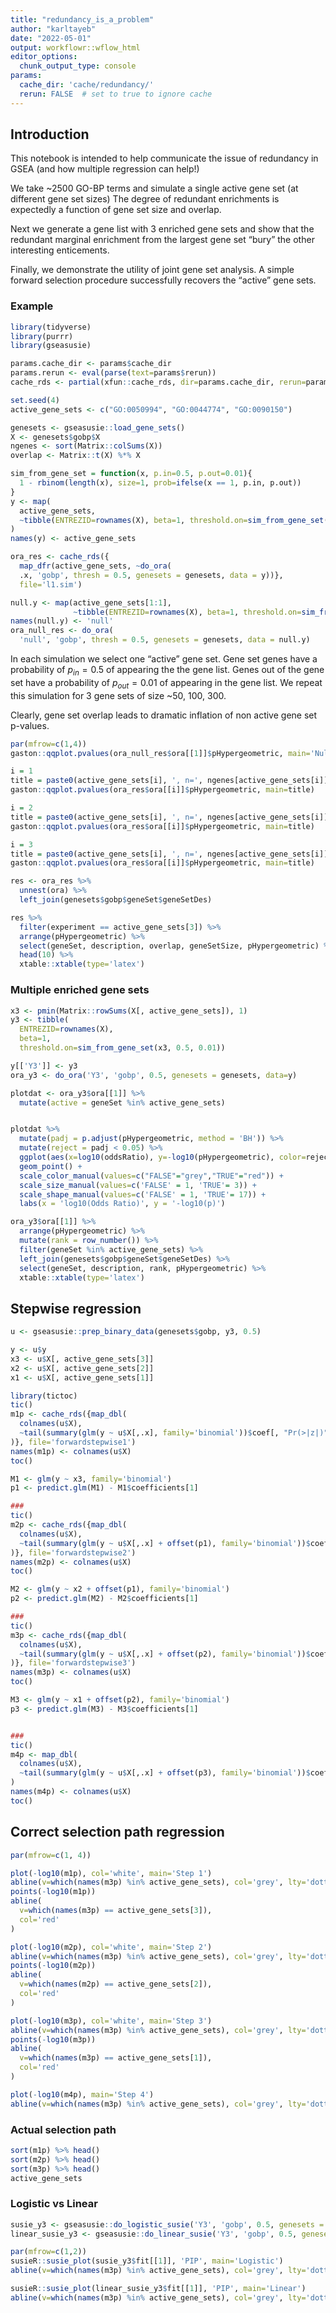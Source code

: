 ```yaml
---
title: "redundancy_is_a_problem"
author: "karltayeb"
date: "2022-05-01"
output: workflowr::wflow_html
editor_options:
  chunk_output_type: console
params:
  cache_dir: 'cache/redundancy/'
  rerun: FALSE  # set to true to ignore cache
---
```


## Introduction

This notebook is intended to help communicate the issue of redundancy in GSEA (and how multiple regression can help!)

We take ~2500 GO-BP terms and simulate a single active gene set (at different gene set sizes) The degree of redundant enrichments is expectedly a function of gene set size and overlap.

Next we generate a gene list with 3 enriched gene sets and show that the redundant marginal enrichment from the largest gene set "bury" the other interesting enticements.

Finally, we demonstrate the utility of joint gene set analysis. A simple forward selection procedure successfully recovers the "active" gene sets.

### Example

```r
library(tidyverse)
library(purrr)
library(gseasusie)

params.cache_dir <- params$cache_dir
params.rerun <- eval(parse(text=params$rerun))
cache_rds <- partial(xfun::cache_rds, dir=params.cache_dir, rerun=params.rerun)
```

```r
set.seed(4)
active_gene_sets <- c("GO:0050994", "GO:0044774", "GO:0090150")

genesets <- gseasusie::load_gene_sets()
X <- genesets$gobp$X
ngenes <- sort(Matrix::colSums(X))
overlap <- Matrix::t(X) %*% X
```

```r
sim_from_gene_set = function(x, p.in=0.5, p.out=0.01){
  1 - rbinom(length(x), size=1, prob=ifelse(x == 1, p.in, p.out))
}
y <- map(
  active_gene_sets,
  ~tibble(ENTREZID=rownames(X), beta=1, threshold.on=sim_from_gene_set(X[,.x]))
)
names(y) <- active_gene_sets

ora_res <- cache_rds({
  map_dfr(active_gene_sets, ~do_ora(
  .x, 'gobp', thresh = 0.5, genesets = genesets, data = y))},
  file='l1.sim')
```

```r
null.y <- map(active_gene_sets[1:1],
              ~tibble(ENTREZID=rownames(X), beta=1, threshold.on=sim_from_gene_set(X[,.x], p.in=0.01)))
names(null.y) <- 'null'
ora_null_res <- do_ora(
  'null', 'gobp', thresh = 0.5, genesets = genesets, data = null.y)
```

In each simulation we select one "active" gene set. Gene set genes have a probability of $p_{in} = 0.5$ of appearing the the gene list. Genes out of the gene set have a probability of $p_{out}=0.01$ of appearing in the gene list. We repeat this simulation for 3 gene sets of size ~50, 100, 300. 

Clearly, gene set overlap leads to dramatic inflation of non active gene set p-values.

```r
par(mfrow=c(1,4))
gaston::qqplot.pvalues(ora_null_res$ora[[1]]$pHypergeometric, main='Null Simulation')

i = 1
title = paste0(active_gene_sets[i], ', n=', ngenes[active_gene_sets[i]])
gaston::qqplot.pvalues(ora_res$ora[[i]]$pHypergeometric, main=title)

i = 2
title = paste0(active_gene_sets[i], ', n=', ngenes[active_gene_sets[i]])
gaston::qqplot.pvalues(ora_res$ora[[i]]$pHypergeometric, main=title)

i = 3
title = paste0(active_gene_sets[i], ', n=', ngenes[active_gene_sets[i]])
gaston::qqplot.pvalues(ora_res$ora[[i]]$pHypergeometric, main=title)
```


```r
res <- ora_res %>%
  unnest(ora) %>%
  left_join(genesets$gobp$geneSet$geneSetDes)

res %>% 
  filter(experiment == active_gene_sets[3]) %>%
  arrange(pHypergeometric) %>% 
  select(geneSet, description, overlap, geneSetSize, pHypergeometric) %>%
  head(10) %>%
  xtable::xtable(type='latex')
```


### Multiple enriched gene sets

```r
x3 <- pmin(Matrix::rowSums(X[, active_gene_sets]), 1)
y3 <- tibble(
  ENTREZID=rownames(X),
  beta=1,
  threshold.on=sim_from_gene_set(x3, 0.5, 0.01))

y[['Y3']] <- y3
ora_y3 <- do_ora('Y3', 'gobp', 0.5, genesets = genesets, data=y)

plotdat <- ora_y3$ora[[1]] %>%
  mutate(active = geneSet %in% active_gene_sets) 


plotdat %>%
  mutate(padj = p.adjust(pHypergeometric, method = 'BH')) %>%
  mutate(reject = padj < 0.05) %>%
  ggplot(aes(x=log10(oddsRatio), y=-log10(pHypergeometric), color=reject, size=active, shape=active)) +
  geom_point() +
  scale_color_manual(values=c("FALSE"="grey","TRUE"="red")) +
  scale_size_manual(values=c('FALSE' = 1, 'TRUE'= 3)) +
  scale_shape_manual(values=c('FALSE' = 1, 'TRUE'= 17)) +
  labs(x = 'log10(Odds Ratio)', y = '-log10(p)')
```

```r
ora_y3$ora[[1]] %>%
  arrange(pHypergeometric) %>%
  mutate(rank = row_number()) %>%
  filter(geneSet %in% active_gene_sets) %>%
  left_join(genesets$gobp$geneSet$geneSetDes) %>%
  select(geneSet, description, rank, pHypergeometric) %>%
  xtable::xtable(type='latex')
```

## Stepwise regression

```r
u <- gseasusie::prep_binary_data(genesets$gobp, y3, 0.5)

y <- u$y
x3 <- u$X[, active_gene_sets[3]]
x2 <- u$X[, active_gene_sets[2]]
x1 <- u$X[, active_gene_sets[1]]

library(tictoc)
tic()
m1p <- cache_rds({map_dbl(
  colnames(u$X),
  ~tail(summary(glm(y ~ u$X[,.x], family='binomial'))$coef[, "Pr(>|z|)"], 1)
)}, file='forwardstepwise1')
names(m1p) <- colnames(u$X)
toc()

M1 <- glm(y ~ x3, family='binomial')
p1 <- predict.glm(M1) - M1$coefficients[1]

### 
tic()
m2p <- cache_rds({map_dbl(
  colnames(u$X),
  ~tail(summary(glm(y ~ u$X[,.x] + offset(p1), family='binomial'))$coef[, "Pr(>|z|)"], 1)
)}, file='forwardstepwise2')
names(m2p) <- colnames(u$X)
toc()

M2 <- glm(y ~ x2 + offset(p1), family='binomial')
p2 <- predict.glm(M2) - M2$coefficients[1]

###
tic()
m3p <- cache_rds({map_dbl(
  colnames(u$X),
  ~tail(summary(glm(y ~ u$X[,.x] + offset(p2), family='binomial'))$coef[, "Pr(>|z|)"], 1)
)}, file='forwardstepwise3')
names(m3p) <- colnames(u$X)
toc()

M3 <- glm(y ~ x1 + offset(p2), family='binomial')
p3 <- predict.glm(M3) - M3$coefficients[1]


###
tic()
m4p <- map_dbl(
  colnames(u$X),
  ~tail(summary(glm(y ~ u$X[,.x] + offset(p3), family='binomial'))$coef[, "Pr(>|z|)"], 1)
)
names(m4p) <- colnames(u$X)
toc()
```

## Correct selection path regression

```r
par(mfrow=c(1, 4))

plot(-log10(m1p), col='white', main='Step 1')
abline(v=which(names(m3p) %in% active_gene_sets), col='grey', lty='dotted')
points(-log10(m1p))
abline(
  v=which(names(m3p) == active_gene_sets[3]),
  col='red'
)

plot(-log10(m2p), col='white', main='Step 2')
abline(v=which(names(m3p) %in% active_gene_sets), col='grey', lty='dotted')
points(-log10(m2p))
abline(
  v=which(names(m2p) == active_gene_sets[2]),
  col='red'
)

plot(-log10(m3p), col='white', main='Step 3')
abline(v=which(names(m3p) %in% active_gene_sets), col='grey', lty='dotted')
points(-log10(m3p))
abline(
  v=which(names(m3p) == active_gene_sets[1]),
  col='red'
)

plot(-log10(m4p), main='Step 4')
abline(v=which(names(m3p) %in% active_gene_sets), col='grey', lty='dotted')
```

### Actual selection path

```r
sort(m1p) %>% head()
sort(m2p) %>% head()
sort(m3p) %>% head()
active_gene_sets
```

### Logistic vs Linear

```r
susie_y3 <- gseasusie::do_logistic_susie('Y3', 'gobp', 0.5, genesets = genesets, data=list(Y3=y3))
linear_susie_y3 <- gseasusie::do_linear_susie('Y3', 'gobp', 0.5, genesets = genesets, data=list(Y3=y3))
```


```r
par(mfrow=c(1,2))
susieR::susie_plot(susie_y3$fit[[1]], 'PIP', main='Logistic')
abline(v=which(names(m3p) %in% active_gene_sets), col='grey', lty='dotted')

susieR::susie_plot(linear_susie_y3$fit[[1]], 'PIP', main='Linear')
abline(v=which(names(m3p) %in% active_gene_sets), col='grey', lty='dotted')
```

